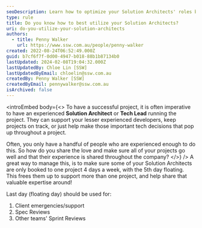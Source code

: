 ```yaml
---
seoDescription: Learn how to optimize your Solution Architects' roles by managing their workload effectively across multiple projects.
type: rule
title: Do you know how to best utilize your Solution Architects?
uri: do-you-utilize-your-solution-architects
authors:
  - title: Penny Walker
    url: https://www.ssw.com.au/people/penny-walker
created: 2022-08-24T06:52:49.000Z
guid: b7cf6f7f-0d00-4947-b018-88b1b87134b0
lastUpdated: 2024-02-08T19:04:32.000Z
lastUpdatedBy: Chloe Lin [SSW]
lastUpdatedByEmail: chloelin@ssw.com.au
createdBy: Penny Walker [SSW]
createdByEmail: pennywalker@ssw.com.au
isArchived: false
---
```

<introEmbed
  body={<>
To have a successful project, it is often imperative to have an experienced **Solution Architect** or **Tech Lead** running the project. They can support your lesser experienced developers, keep projects on track, or just help make those important tech decisions that pop up throughout a project.

Often, you only have a handful of people who are experienced enough to do this. So how do you share the love and make sure all of your projects go well and that their experience is shared throughout the company?
  </>}
/>
A great way to manage this, is to make sure some of your Solution Architects are only booked to one project 4 days a week, with the 5th day floating. This frees them up to support more than one project, and help share that valuable expertise around!

Last day (floating day) should be used for:

1. Client emergencies/support
2. Spec Reviews
3. Other teams' Sprint Reviews
